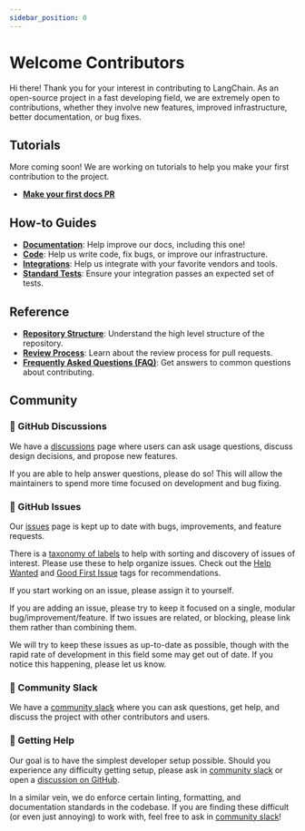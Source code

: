 ```yaml
---
sidebar_position: 0
---
```

# Welcome Contributors

Hi there! Thank you for your interest in contributing to LangChain.
As an open-source project in a fast developing field, we are extremely open to contributions, whether they involve new features, improved infrastructure, better documentation, or bug fixes.

## Tutorials

More coming soon! We are working on tutorials to help you make your first contribution to the project.

- [**Make your first docs PR**](tutorials/docs.mdx)

## How-to Guides

- [**Documentation**](how_to/documentation/index.mdx): Help improve our docs, including this one!
- [**Code**](how_to/code/index.mdx): Help us write code, fix bugs, or improve our infrastructure.
- [**Integrations**](how_to/integrations/index.mdx): Help us integrate with your favorite vendors and tools.
- [**Standard Tests**](how_to/integrations/standard_tests): Ensure your integration passes an expected set of tests.

## Reference

- [**Repository Structure**](reference/repo_structure.mdx): Understand the high level structure of the repository.
- [**Review Process**](reference/review_process.mdx): Learn about the review process for pull requests.
- [**Frequently Asked Questions (FAQ)**](reference/faq.mdx): Get answers to common questions about contributing.

## Community

### 💭 GitHub Discussions

We have a [discussions](https://github.com/langchain-ai/langchain/discussions) page where users can ask usage questions, discuss design decisions, and propose new features.

If you are able to help answer questions, please do so! This will allow the maintainers to spend more time focused on development and bug fixing.

### 🚩 GitHub Issues

Our [issues](https://github.com/langchain-ai/langchain/issues) page is kept up to date with bugs, improvements, and feature requests.

There is a [taxonomy of labels](https://github.com/langchain-ai/langchain/labels?sort=count-desc)
to help with sorting and discovery of issues of interest. Please use these to help
organize issues. Check out the [Help Wanted](https://github.com/langchain-ai/langchain/labels/help%20wanted)
and [Good First Issue](https://github.com/langchain-ai/langchain/labels/good%20first%20issue)
tags for recommendations.

If you start working on an issue, please assign it to yourself.

If you are adding an issue, please try to keep it focused on a single, modular bug/improvement/feature.
If two issues are related, or blocking, please link them rather than combining them.

We will try to keep these issues as up-to-date as possible, though
with the rapid rate of development in this field some may get out of date.
If you notice this happening, please let us know.

### 📢 Community Slack

We have a [community slack](https://www.langchain.com/join-community) where you can ask questions, get help, and discuss the project with other contributors and users.

### 🙋 Getting Help

Our goal is to have the simplest developer setup possible. Should you experience any difficulty getting setup, please
ask in [community slack](https://www.langchain.com/join-community) or open a [discussion on GitHub](https://github.com/langchain-ai/langchain/discussions).

In a similar vein, we do enforce certain linting, formatting, and documentation standards in the codebase.
If you are finding these difficult (or even just annoying) to work with, feel free to ask in [community slack](https://www.langchain.com/join-community)!
